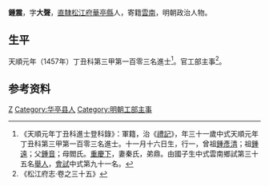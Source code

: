 {{明清人物信息框
| 姓名 = 鍾震
| 原名 =
| 圖片名稱= 
| 圖片大小 =
| 圖片說明 = 
| 最高職務 = 工部主事
| 國家 = 大明 
| 爵位 =
| 籍貫 = [[南直隸|直隸]][[松江府|松江府]][[華亭縣|華亭縣]]
| 族裔 = 
| 旗籍 = 
| 字號 = 字大聲
| 諡號 =
| 出生日期 = 十一月十六日
| 出生地點 =
| 逝世日期 = 卒年不詳
| 逝世地點 =
| 墓葬 =
| 配偶 = 秦氏
| 親屬 = 曾祖[[鍾彥清|鍾彥清]]，祖[[鍾遠|鍾遠]]，父[[鍾音|鍾音]]，母閻氏
| 出身 =
* 天順元年丁丑科同進士出身
| 經歷 =
| 著作 =  
}}
'''鍾震'''{{BD|1427年||？年||Z}}，字'''大聲'''，[[南直隸|直隸]][[松江府|松江府]][[華亭縣|華亭縣]]人，寄籍[[雲南|雲南]]，明朝政治人物。

==生平==
天順元年（1457年）丁丑科第三甲第一百零三名進士<ref>《天順元年丁丑科進士登科錄》：軍籍，治《[[禮記|禮記]]》，年三十一歲中式天順元年丁丑科第三甲第一百零三名進士。十一月十六日生，行一，曾祖[[鍾彥清|鍾彥清]]；祖[[鍾遠|鍾遠]]；父[[鍾音|鍾音]]；母閻氏。[[重慶下|重慶下]]，妻秦氏，弟鼎。由國子生中式雲南鄉試第三十五名[[舉人|舉人]]，[[會試|會試]]中式第九十一名。</ref>。官工部主事<ref>《松江府志·卷之三十五》</ref>。

== 参考资料 ==
{{reflist}}

{{天順元年丁丑科殿试金榜}}

{{Authority control}}

{{DEFAULTSORT:Zhong鍾}}
[[Category:鍾姓|Z]]
[[Category:华亭县人|Category:华亭县人]]
[[Category:明朝工部主事|Category:明朝工部主事]]


{{明朝人物小作品}}
